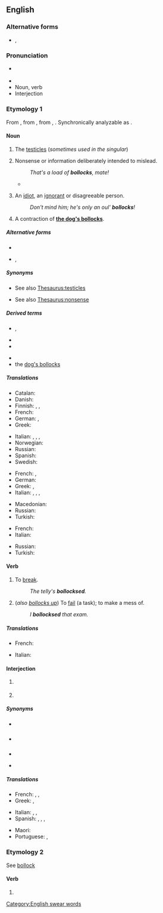 ==English==
===Alternative forms===
* {{q|bowdlerized}} {{l|en|b******s}}, {{l|en|b****cks}}

===Pronunciation===
* {{a|UK}} {{IPA|en|/ˈbɒ.ləks/}}
* {{audio|en|en-uk-bollocks.ogg|Audio (UK)}}
* Noun, verb {{audio|en|en-uk-Bollocks1.ogg|Audio (UK)}}
* Interjection {{audio|en|en-uk-Bollocks2.ogg|Audio (UK)}}

===Etymology 1===
From {{inh|en|enm|ballokes|pos=plural of {{m|enm|ballok}}}}, from {{inh|en|ang|beallucas|pos=nominative plural of {{m|ang|bealluc}}}}, from {{inh|en|gem-pro||*ballukōz}}, {{m|gem-pro||*ballukōs|pos=nominative plural of {{m|gem-pro|*ballukaz}}}}. Synchronically analyzable as {{suf|en|bollock|s#Etymology_1}}.

====Noun====
{{en-plural noun|sg=bollock}}

# {{lb|en|British|Ireland|vulgar}} The [[testicle]]s (''sometimes used in the singular'')
# {{lb|en|British|Ireland|vulgar}} Nonsense or information deliberately intended to mislead.
#: ''That's a load of '''bollocks''', mate!''
#* {{quote-text|en|year=2014|author=Peter Smith|title=Confessions of a Dice Dealer|page=105|passage=All the dealers would steam into his cabin for a few sherbets after work, and to listen to his '''bollocks'''.}}
# {{lb|en|Ireland|vulgar}} An [[idiot]], an [[ignorant]] or disagreeable person.
#: ''Don't mind him; he's only an oul' '''bollocks'''!''
# {{lb|en|British|vulgar}} A contraction of '''[[dog's bollocks|the dog's bollocks]]'''.

=====Alternative forms=====
* {{l|en|ballocks}}
* {{l|en|ballicks}}, {{l|en|ballix}} {{qualifier|Northern Ireland}}

=====Synonyms=====
* {{sense|testicles}} See also [[Thesaurus:testicles]]
* {{sense|nonsense}} See also [[Thesaurus:nonsense]]

=====Derived terms=====
{{der-top}}
* {{l|en|bollock up}}, {{l|en|bollocks up}}
* {{l|en|bollock}}
* {{l|en|bollocking}}
{{der-mid}}
* {{l|en|drop a bollock}}
* the [[dog's bollocks]]
{{der-bottom}}

=====Translations=====
{{trans-top|testicles}}
* Catalan: {{t+|ca|collons|m-p}}
* Danish: {{t|da|nosser|c-p}}
* Finnish: {{t|fi|pallit|p}}, {{t+|fi|munat|p}}, {{t+|fi|kassit|p}}
* French: {{t+|fr|couilles|f-p}}
* German: {{t+|de|Nüsse|p}}, {{t+|de|Eier|p}}
* Greek: {{t+|el|αρχίδια|p}}
{{trans-mid}}
* Italian: {{t+|it|testicoli|m-p}}, {{qualifier|vulgar, slang}} {{t+|it|coglioni|p}}, {{qualifier|vulgar, slang}} {{t+|it|palle|m-p}}, {{qualifier|vulgar, slang}} {{t+|it|balle|m-p}}
* Norwegian: {{t|no|pokker}}
* Russian: {{t+|ru|я́йца|n-p}}
* Spanish: {{t+|es|cojones}}
* Swedish: {{t+|sv|balle}}
{{trans-bottom}}

{{trans-top|nonsense or information deliberately intended to mislead}}
* French: {{t+|fr|conneries|f-p}}, {{t+|fr|foutaises|f-p}}
* German: {{t+|de|Quatsch mit Soße}}
* Greek: {{t|el|κολοκυθάκια με την ρίγανη}}, {{t+|el|μαλακίες}}
* Italian: {{t+|it|coglionata|f}}, {{t+|it|cazzate|f}}, {{t+|it|palle|f}}, {{t+|it|balle|f}}
{{trans-mid}}
* Macedonian: {{t|mk|тикви со расол}}
* Russian: {{t+|ru|ерунда́|f}}
* Turkish: {{t+|tr|palavra}}
{{trans-bottom}}

{{trans-top|an idiot or disagreeable person}}
* French: {{t+|fr|couillon}}
* Italian: {{qualifier|vulgar, slang}} {{t+|it|coglione|m}}
{{trans-mid}}
* Russian: {{t+|ru|приду́рок|m}}
* Turkish: {{t+|tr|saçma}}
{{trans-bottom}}

====Verb====
{{en-verb|es}}

# {{lb|en|transitive|British|taboo|slang}} To [[break]].
#: ''The telly's '''bollocksed'''.''
# {{lb|en|transitive|British|taboo|slang}} (''also [[bollocks up]]'') To [[fail]] (a task); to make a mess of.
#: ''I '''bollocksed''' that exam.''

=====Translations=====
{{trans-top|to break}}
{{trans-mid}}
{{trans-bottom}}

{{trans-top|to fail (a task)}}
* French: {{t+|fr|foirer}}
{{trans-mid}}
* Italian: {{t|it|incasinare}}
{{trans-bottom}}

====Interjection====
{{en-interj}}

# {{lb|en|British|Ireland|taboo|slang}} {{non-gloss definition|An expression of [[anger]], [[frustration]], etc.}}
#: {{usex|en|Oh '''bollocks''', I'm late for work!}}
# {{lb|en|British|Ireland|taboo|slang}} {{non-gloss definition|An expression of [[incredulity]].}}
#: {{usex|en|'''Bollocks'''! That never happened!}}

=====Synonyms=====
* {{l|en|Horlicks}} {{qualifier|euphemism}}
* {{sense|expression of anger}} {{seeSynonyms|en|dammit|sense=1}}
* {{sense|expression of frustation}} 
{{seeSynonyms|en|screw this|sense=1}}
* {{sense|expression of incredulity}} {{seeSynonyms|en|bullshit|sense=1}}

=====Translations=====
{{trans-top|expressing anger, frustration}}
* French: {{t|fr|les boules}}, {{t+|fr|merde}}, {{t+|fr|putain}}
* Greek: {{t+|el|σκατά|sc=Grek}}, {{t+|el|γάμα τα|sc=Grek}}
{{trans-mid}}
* Italian: {{t+|it|puttana|f}}, {{t+|it|merda|f}}, {{t+|it|cazzo|m}}
* Spanish: {{t+|es|chingados}}, {{t+|es|mierda}}, {{t|es|me cago en la puta}}, {{t+|es|hostia}}
{{trans-bottom}}


{{trans-top|an expression of incredulity}}
{{trans-mid}}
* Maori: {{t|mi|he meho}}
* Portuguese: {{t|pt|mas por que}}, {{t+|pt|boh}}
{{trans-bottom}}

===Etymology 2===
See [[bollock]]

====Verb====
{{head|en|verb form}}

# {{en-third-person singular of|bollock}}

[[Category:English swear words]]